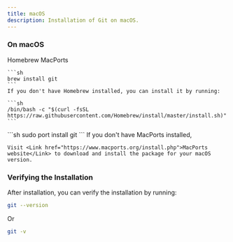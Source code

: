 ```yaml
---
title: macOS
description: Installation of Git on macOS.
---
```




### On macOS

<Tabs defaultValue="homebrew">
<TabsList>
<TabsTrigger value="homebrew">Homebrew</TabsTrigger>
<TabsTrigger value="macports">MacPorts</TabsTrigger>
</TabsList>

<TabsContent value="homebrew">
<Note title="Using Homebrew">


    ```sh
    brew install git
    ```
    If you don't have Homebrew installed, you can install it by running:

    ```sh
    /bin/bash -c "$(curl -fsSL https://raw.githubusercontent.com/Homebrew/install/master/install.sh)"
    ```
</Note>

</TabsContent>

<TabsContent value="macports">
<Note title="Using MacPorts">
    ```sh
    sudo port install git
    ```
    If you don't have MacPorts installed,

    Visit <Link href="https://www.macports.org/install.php">MacPorts website</Link> to download and install the package for your macOS version.
</Note>
</TabsContent>

</Tabs>


### Verifying the Installation

After installation, you can verify the installation by running:

```sh
git --version
```

Or

```sh
git -v
```


